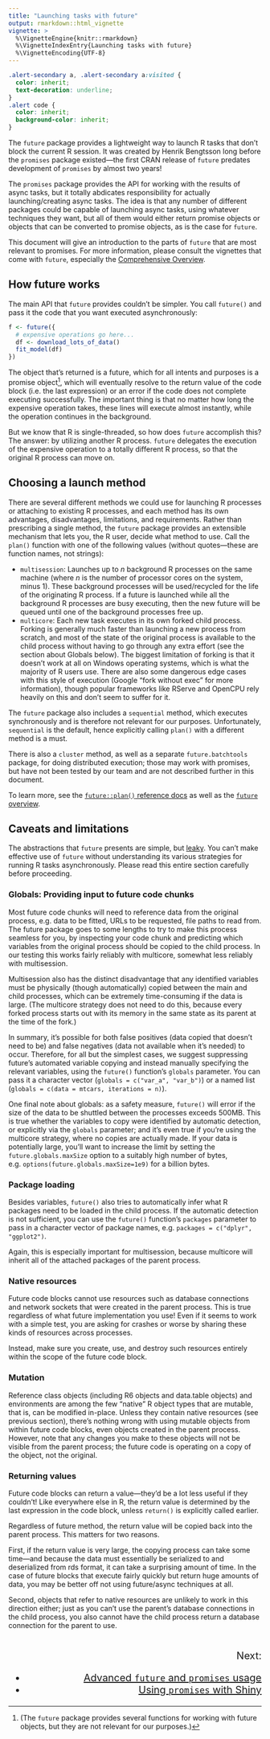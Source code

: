```yaml
---
title: "Launching tasks with future"
output: rmarkdown::html_vignette
vignette: >
  %\VignetteEngine{knitr::rmarkdown}
  %\VignetteIndexEntry{Launching tasks with future}
  %\VignetteEncoding{UTF-8}
---
```


```css
.alert-secondary a, .alert-secondary a:visited {
  color: inherit;
  text-decoration: underline;
}
.alert code {
  color: inherit;
  background-color: inherit;
}
```

The `future` package provides a lightweight way to launch R tasks that don't block the current R session. It was created by Henrik Bengtsson long before the `promises` package existed—the first CRAN release of `future` predates development of `promises` by almost two years!

The `promises` package provides the API for working with the results of async tasks, but it totally abdicates responsibility for actually launching/creating async tasks. The idea is that any number of different packages could be capable of launching async tasks, using whatever techniques they want, but all of them would either return promise objects or objects that can be converted to promise objects, as is the case for `future`.

This document will give an introduction to the parts of `future` that are most relevant to promises. For more information, please consult the vignettes that come with `future`, especially the [Comprehensive Overview](https://CRAN.R-project.org/package=future/vignettes/future-1-overview.html).

## How future works

The main API that `future` provides couldn't be simpler. You call `future()` and pass it the code that you want executed asynchronously:

```R
f <- future({
  # expensive operations go here...
  df <- download_lots_of_data()
  fit_model(df)
})
```

The object that's returned is a future, which for all intents and purposes is a promise object[^1], which will eventually resolve to the return value of the code block (i.e. the last expression) or an error if the code does not complete executing successfully. The important thing is that no matter how long the expensive operation takes, these lines will execute almost instantly, while the operation continues in the background.

[^1]: (The `future` package provides several functions for working with future objects, but they are not relevant for our purposes.)

But we know that R is single-threaded, so how does `future` accomplish this? The answer: by utilizing another R process. `future` delegates the execution of the expensive operation to a totally different R process, so that the original R process can move on.

## Choosing a launch method

There are several different methods we could use for launching R processes or attaching to existing R processes, and each method has its own advantages, disadvantages, limitations, and requirements. Rather than prescribing a single method, the `future` package provides an extensible mechanism that lets you, the R user, decide what method to use. Call the `plan()` function with one of the following values (without quotes—these are function names, not strings):

* `multisession`: Launches up to *n* background R processes on the same machine (where *n* is the number of processor cores on the system, minus 1). These background processes will be used/recycled for the life of the originating R process. If a future is launched while all the background R processes are busy executing, then the new future will be queued until one of the background processes free up.
* `multicore`: Each new task executes in its own forked child process. Forking is generally much faster than launching a new process from scratch, and most of the state of the original process is available to the child process without having to go through any extra effort (see the section about Globals below). The biggest limitation of forking is that it doesn't work at all on Windows operating systems, which is what the majority of R users use. There are also some dangerous edge cases with this style of execution (Google "fork without exec" for more information), though popular frameworks like RServe and OpenCPU rely heavily on this and don't seem to suffer for it.

The `future` package also includes a `sequential` method, which executes synchronously and is therefore not relevant for our purposes. Unfortunately, `sequential` is the default, hence explicitly calling `plan()` with a different method is a must.

There is also a `cluster` method, as well as a separate `future.batchtools` package, for doing distributed execution; those may work with promises, but have not been tested by our team and are not described further in this document.

To learn more, see the [`future::plan()` reference docs](https://future.futureverse.org/reference/plan.html) as well as the [`future` overview](https://future.futureverse.org/articles/future-1-overview.html#controlling-how-futures-are-resolved).

## Caveats and limitations

The abstractions that `future` presents are simple, but [leaky](https://en.wikipedia.org/wiki/Leaky_abstraction). You can't make effective use of `future` without understanding its various strategies for running R tasks asynchronously. Please read this entire section carefully before proceeding.

### Globals: Providing input to future code chunks

Most future code chunks will need to reference data from the original process, e.g. data to be fitted, URLs to be requested, file paths to read from. The future package goes to some lengths to try to make this process seamless for you, by inspecting your code chunk and predicting which variables from the original process should be copied to the child process. In our testing this works fairly reliably with multicore, somewhat less reliably with multisession.

Multisession also has the distinct disadvantage that any identified variables must be physically (though automatically) copied between the main and child processes, which can be extremely time-consuming if the data is large. (The multicore strategy does not need to do this, because every forked process starts out with its memory in the same state as its parent at the time of the fork.)

In summary, it's possible for both false positives (data copied that doesn't need to be) and false negatives (data not available when it's needed) to occur. Therefore, for all but the simplest cases, we suggest suppressing future's automated variable copying and instead manually specifying the relevant variables, using the `future()` function's `globals` parameter. You can pass it a character vector (`globals = c("var_a", "var_b")`) or a named list (`globals = c(data = mtcars, iterations = n)`).

One final note about globals: as a safety measure, `future()` will error if the size of the data to be shuttled between the processes exceeds 500MB. This is true whether the variables to copy were identified by automatic detection, or explicitly via the `globals` parameter; and it's even true if you're using the multicore strategy, where no copies are actually made. If your data is potentially large, you'll want to increase the limit by setting the `future.globals.maxSize` option to a suitably high number of bytes, e.g. `options(future.globals.maxSize=1e9)` for a billion bytes.

### Package loading

Besides variables, `future()` also tries to automatically infer what R packages need to be loaded in the child process. If the automatic detection is not sufficient, you can use the `future()` function's `packages` parameter to pass in a character vector of package names, e.g. `packages = c("dplyr", "ggplot2")`.

Again, this is especially important for multisession, because multicore will inherit all of the attached packages of the parent process.

### Native resources

Future code blocks cannot use resources such as database connections and network sockets that were created in the parent process. This is true regardless of what future implementation you use! Even if it seems to work with a simple test, you are asking for crashes or worse by sharing these kinds of resources across processes.

Instead, make sure you create, use, and destroy such resources entirely within the scope of the future code block.

### Mutation

Reference class objects (including R6 objects and data.table objects) and environments are among the few "native" R object types that are mutable, that is, can be modified in-place. Unless they contain native resources (see previous section), there's nothing wrong with using mutable objects from within future code blocks, even objects created in the parent process. However, note that any changes you make to these objects will not be visible from the parent process; the future code is operating on a copy of the object, not the original.

### Returning values

Future code blocks can return a value—they'd be a lot less useful if they couldn't! Like everywhere else in R, the return value is determined by the last expression in the code block, unless `return()` is explicitly called earlier.

Regardless of future method, the return value will be copied back into the parent process. This matters for two reasons.

First, if the return value is very large, the copying process can take some time—and because the data must essentially be serialized to and deserialized from rds format, it can take a surprising amount of time. In the case of future blocks that execute fairly quickly but return huge amounts of data, you may be better off not using future/async techniques at all.

Second, objects that refer to native resources are unlikely to work in this direction either; just as you can't use the parent's database connections in the child process, you also cannot have the child process return a database connection for the parent to use.

<div style="font-size: 20px; margin-top: 40px; text-align: right;">

Next:

* [Advanced `future` and `promises` usage](promises_05b_future_promise.html)
* [Using `promises` with Shiny](promises_06_shiny.html)

</div>
